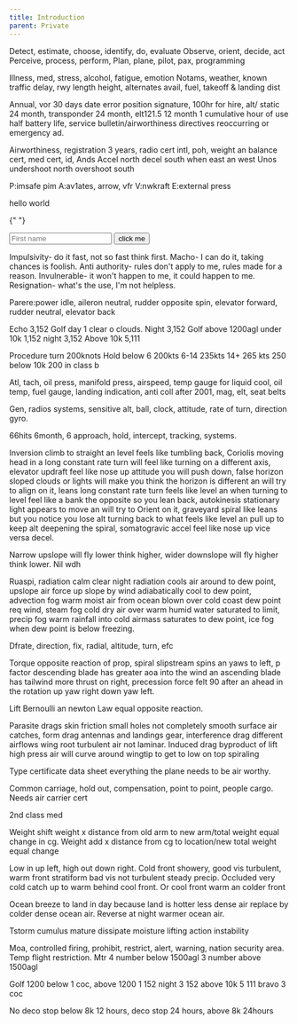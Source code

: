 ```yaml
---
title: Introduction
parent: Private
---
```


Detect, estimate, choose, identify, do, evaluate
Observe, orient, decide, act
Perceive, process, perform,
Plan, plane, pilot, pax, programming

Illness, med, stress, alcohol, fatigue, emotion
Notams, weather, known traffic delay, rwy length height, alternates avail, fuel, takeoff & landing dist

Annual, vor 30 days date error position signature, 100hr for hire, alt/ static 24 month, transponder 24 month, elt121.5 12 month 1 cumulative hour of use half battery life, service bulletin/airworthiness directives reoccurring or emergency ad.

Airworthiness, registration 3 years, radio cert intl, poh, weight an balance
cert, med cert, id,
Ands Accel north decel south when east an west
Unos undershoot north overshoot south

P:imsafe pim
A:av1ates, arrow, vfr
V:nwkraft
E:external press

<div style={{ display:"grid", gridGap:"10px", maxWidth:"450px" }}>

<div style={{ background: "#1890ff33", padding: "5px", borderRadius: "5px" }}>
  hello world
</div>

{" "}

<input className="input" placeholder="First name"></input>
<button className="button" type="primary">
  click me
</button>

</div>

Impulsivity- do it fast, not so fast think first. Macho- I can do it, taking chances is foolish. Anti authority- rules don't apply to me, rules made for a reason. Invulnerable- it won't happen to me, it could happen to me. Resignation- what's the use, I'm not helpless.

Parere:power idle, aileron neutral, rudder opposite spin, elevator forward, rudder neutral, elevator back

Echo 3,152
Golf day 1 clear o clouds. Night 3,152
Golf above 1200agl under 10k 1,152 night 3,152
Above 10k 5,111

Procedure turn 200knots
Hold below 6 200kts 6-14 235kts 14+ 265 kts
250 below 10k 200 in class b

Atl, tach, oil press, manifold press, airspeed, temp gauge for liquid cool, oil temp, fuel gauge, landing indication, anti coll after 2001, mag, elt, seat belts

Gen, radios systems, sensitive alt, ball, clock, attitude, rate of turn, direction gyro.

66hits 6month, 6 approach, hold, intercept, tracking, systems.

Inversion climb to straight an level feels like tumbling back, Coriolis moving head in a long constant rate turn will feel like turning on a different axis, elevator updraft feel like nose up attitude you will push down, false horizon sloped clouds or lights will make you think the horizon is different an will try to align on it, leans long constant rate turn feels like level an when turning to level feel like a bank the opposite so you lean back, autokinesis stationary light appears to move an will try to Orient on it, graveyard spiral like leans but you notice you lose alt turning back to what feels like level an pull up to keep alt deepening the spiral, somatogravic accel feel like nose up vice versa decel.

Narrow upslope will fly lower think higher, wider downslope will fly higher think lower. Nil wdh

Ruaspi, radiation calm clear night radiation cools air around to dew point, upslope air force up slope by wind adiabatically cool to dew point, advection fog warm moist air from ocean blown over cold coast dew point req wind, steam fog cold dry air over warm humid water saturated to limit, precip fog warm rainfall into cold airmass saturates to dew point, ice fog when dew point is below freezing.

Dfrate, direction, fix, radial, altitude, turn, efc

Torque opposite reaction of prop, spiral slipstream spins an yaws to left, p factor descending blade has greater aoa into the wind an ascending blade has tailwind more thrust on right, precession force felt 90 after an ahead in the rotation up yaw right down yaw left.

Lift Bernoulli an newton Law equal opposite reaction.

Parasite drags skin friction small holes not completely smooth surface air catches, form drag antennas and landings gear, interference drag different airflows wing root turbulent air not laminar.
Induced drag byproduct of lift high press air will curve around wingtip to get to low on top spiraling

Type certificate data sheet everything the plane needs to be air worthy.

Common carriage, hold out, compensation, point to point, people cargo. Needs air carrier cert

2nd class med

Weight shift weight x distance from old arm to new arm/total weight equal change in cg.
Weight add x distance from cg to location/new total weight equal change

Low in up left, high out down right. Cold front showery, good vis turbulent, warm front stratiform bad vis not turbulent steady precip. Occluded very cold catch up to warm behind cool front. Or cool front warm an colder front

Ocean breeze to land in day because land is hotter less dense air replace by colder dense ocean air. Reverse at night warmer ocean air.

Tstorm cumulus mature dissipate moisture lifting action instability

Moa, controlled firing, prohibit, restrict, alert, warning, nation security area. Temp flight restriction. Mtr 4 number below 1500agl 3 number above 1500agl

Golf 1200 below 1 coc, above 1200 1 152 night 3 152 above 10k 5 111 bravo 3 coc

No deco stop below 8k 12 hours, deco stop 24 hours, above 8k 24hours
